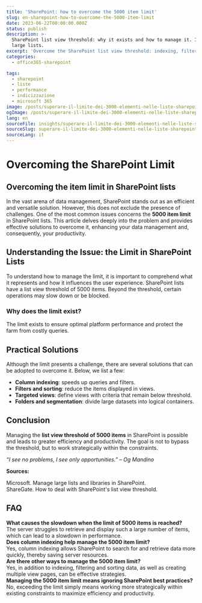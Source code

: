 ```yaml
---
title: 'SharePoint: how to overcome the 5000 item limit'
slug: en-sharepoint-how-to-overcome-the-5000-item-limit
date: 2023-06-22T00:00:00.000Z
status: publish
description: >-
  SharePoint list view threshold: why it exists and how to manage it. Indexing, filters, views, and best practices for
  large lists.
excerpt: 'Overcome the SharePoint list view threshold: indexing, filters, and views.'
categories:
  - office365-sharepoint

tags:
  - sharepoint
  - liste
  - performance
  - indicizzazione
  - microsoft 365
image: /posts/superare-il-limite-dei-3000-elementi-nelle-liste-sharepoint-facilmente/card.webp
ogImage: /posts/superare-il-limite-dei-3000-elementi-nelle-liste-sharepoint-facilmente/og.webp
lang: en
sourceFile: insights/superare-il-limite-dei-3000-elementi-nelle-liste-sharepoint-facilmente.mdx
sourceSlug: superare-il-limite-dei-3000-elementi-nelle-liste-sharepoint-facilmente
sourceLang: it
---
```



<BreakoutImage src="/posts/superare-il-limite-dei-3000-elementi-nelle-liste-sharepoint-facilmente/cover.webp" alt="Lista SharePoint con molte voci e filtri attivi" />










# **Overcoming the SharePoint Limit**

## **Overcoming the item limit in SharePoint lists**

In the vast arena of data management, SharePoint stands out as an efficient and versatile solution. However, this does not exclude the presence of challenges. One of the most common issues concerns the **5000 item limit** in SharePoint lists. This article delves deeply into the problem and provides effective solutions to overcome it, enhancing your data management and, consequently, your productivity.



## **Understanding the Issue: the Limit in SharePoint Lists**

To understand how to manage the limit, it is important to comprehend what it represents and how it influences the user experience. SharePoint lists have a list view threshold of 5000 items. Beyond the threshold, certain operations may slow down or be blocked.



### **Why does the limit exist?**

The limit exists to ensure optimal platform performance and protect the farm from costly queries.



## **Practical Solutions**

Although the limit presents a challenge, there are several solutions that can be adopted to overcome it. Below, we list a few:





- **Column indexing**: speeds up queries and filters.
- **Filters and sorting**: reduce the items displayed in views.
- **Targeted views**: define views with criteria that remain below threshold.
- **Folders and segmentation**: divide large datasets into logical containers.

## **Conclusion**

Managing the **list view threshold of 5000 items** in SharePoint is possible and leads to greater efficiency and productivity. The goal is not to bypass the threshold, but to work strategically within the constraints.



*“I see no problems, I see only opportunities.” &#8211; Og Mandino*



**Sources:**





Microsoft. Manage large lists and libraries in SharePoint.  
ShareGate. How to deal with SharePoint's list view threshold.

## **FAQ**



**What causes the slowdown when the limit of 5000 items is reached?**  
The server struggles to retrieve and display such a large number of items, which can lead to a slowdown in performance.  
**Does column indexing help manage the 5000 item limit?**  
Yes, column indexing allows SharePoint to search for and retrieve data more quickly, thereby saving server resources.  
**Are there other ways to manage the 5000 item limit?**  
Yes, in addition to indexing, filtering and sorting data, as well as creating multiple view pages, can be effective strategies.  
**Managing the 5000 item limit means ignoring SharePoint best practices?**  
No, exceeding the limit simply means working more strategically within existing constraints to maximize efficiency and productivity.